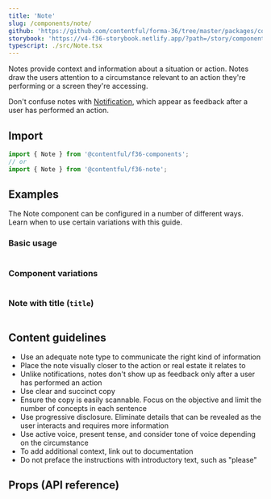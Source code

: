 ```yaml
---
title: 'Note'
slug: /components/note/
github: 'https://github.com/contentful/forma-36/tree/master/packages/components/note'
storybook: 'https://v4-f36-storybook.netlify.app/?path=/story/components-note--default'
typescript: ./src/Note.tsx
---
```


Notes provide context and information about a situation or action. Notes draw the users attention to a circumstance relevant to an action they're performing or a screen they're accessing.

Don't confuse notes with [Notification](/components/notification), which appear as feedback after a user has performed an action.

## Import

```js static=true
import { Note } from '@contentful/f36-components';
// or
import { Note } from '@contentful/f36-note';
```

## Examples

The Note component can be configured in a number of different ways. Learn when to use certain variations with this guide.

### Basic usage

```jsx file=examples/NoteExample.tsx

```

### Component variations

```jsx file=examples/NoteVariationsExample.tsx

```

### Note with title (`title`)

```jsx file=examples/WithTitleExample.tsx

```

## Content guidelines

- Use an adequate note type to communicate the right kind of information
- Place the note visually closer to the action or real estate it relates to
- Unlike notifications, notes don't show up as feedback only after a user has performed an action
- Use clear and succinct copy
- Ensure the copy is easily scannable. Focus on the objective and limit the number of concepts in each sentence
- Use progressive disclosure. Eliminate details that can be revealed as the user interacts and requires more information
- Use active voice, present tense, and consider tone of voice depending on the circumstance
- To add additional context, link out to documentation
- Do not preface the instructions with introductory text, such as "please"

## Props (API reference)

<PropsTable of="Note" />
